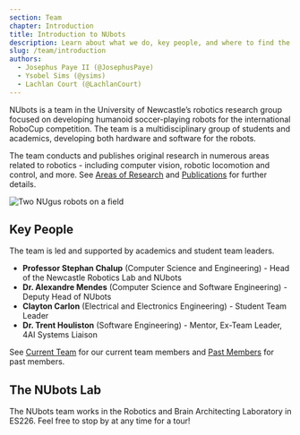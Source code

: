 ```yaml
---
section: Team
chapter: Introduction
title: Introduction to NUbots
description: Learn about what we do, key people, and where to find the lab.
slug: /team/introduction
authors:
  - Josephus Paye II (@JosephusPaye)
  - Ysobel Sims (@ysims)
  - Lachlan Court (@LachlanCourt)
---
```


NUbots is a team in the University of Newcastle’s robotics research group focused on developing humanoid soccer-playing robots for the international RoboCup competition. The team is a multidisciplinary group of students and academics, developing both hardware and software for the robots.

The team conducts and publishes original research in numerous areas related to robotics - including computer vision, robotic locomotion and control, and more. See [Areas of Research](/team/areas-of-research) and [Publications](/team/publications) for further details.

![Two NUgus robots on a field](./images/nugus-on-field.jpg)

## Key People

The team is led and supported by academics and student team leaders.

- **Professor Stephan Chalup** (Computer Science and Engineering) - Head of the Newcastle Robotics Lab and NUbots
- **Dr. Alexandre Mendes** (Computer Science and Software Engineering) - Deputy Head of NUbots
- **Clayton Carlon** (Electrical and Electronics Engineering) - Student Team Leader
- **Dr. Trent Houliston** (Software Engineering) - Mentor, Ex-Team Leader, 4AI Systems Liaison

See [Current Team](/team/current-members) for our current team members and [Past Members](/team/past-members) for past members.

## The NUbots Lab

The NUbots team works in the Robotics and Brain Architecting Laboratory in ES226. Feel free to stop by at any time for a tour!
